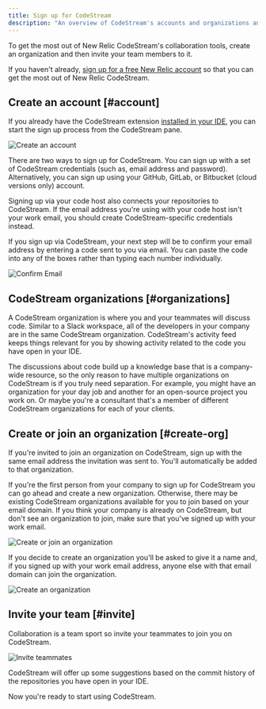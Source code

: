 ```yaml
---
title: Sign up for CodeStream
description: "An overview of CodeStream's accounts and organizations and how to set those up for your team."
---
```


To get the most out of New Relic CodeStream's collaboration tools, create an organization and then invite your team members to it. 

If you haven't already, [sign up for a free New Relic account](https://newrelic.com/signup) so that you can get the most out of New Relic CodeStream.

## Create an account [#account]

If you already have the CodeStream extension [installed in your IDE](/docs/codestream/start-here/install-codestream), you can start the sign up process from the CodeStream pane.

![Create an account](./images/CreateAnAccount6.png)

There are two ways to sign up for CodeStream. You can sign up with a set of CodeStream credentials (such as, email address and password). Alternatively, you can sign up using your GitHub, GitLab, or Bitbucket (cloud versions only) account. 

Signing up via your code host also connects your repositories to CodeStream. If the email address you're using with your code host isn't your work email, you should create CodeStream-specific credentials instead.

If you sign up via CodeStream, your next step will be to confirm your email address by entering a code sent to you via email. You can paste the code into any of the boxes rather than typing each number individually.

![Confirm Email](./images/EmailConfirmation1.png)

## CodeStream organizations [#organizations]

A CodeStream organization is where you and your teammates will discuss code. Similar to a Slack workspace, all of the developers in your company are in the same CodeStream organization. CodeStream's activity feed keeps things relevant for you by showing activity related to the code you have open in your IDE. 

The discussions about code build up a knowledge base that is a company-wide resource, so the only reason to have multiple organizations on CodeStream is if you truly need separation. For example, you might have an organization for your day job and another for an open-source project you work on. Or maybe you're a consultant that's a member of different CodeStream organizations for each of your clients.

## Create or join an organization [#create-org]

If you're invited to join an organization on CodeStream, sign up with the same email address the invitation was sent to. You'll automatically be added to that organization.

If you're the first person from your company to sign up for CodeStream you can go ahead and create a new organization. Otherwise, there may be existing CodeStream organizations available for you to join based on your email domain. If you think your company is already on CodeStream, but don't see an organization to join, make sure that you've signed up with your work email.

![Create or join an organization](./images/CreateOrJoinOrg.png)

If you decide to create an organization you'll be asked to give it a name and, if you signed up with your work email address, anyone else with that email domain can join the organization.

![Create an organization](./images/CreateOrg.png)

## Invite your team [#invite]

Collaboration is a team sport so invite your teammates to join you on CodeStream.

![Invite teammates](./images/InviteTeammates.png)

CodeStream will offer up some suggestions based on the commit history of the repositories you have open in your IDE.

Now you're ready to start using CodeStream.